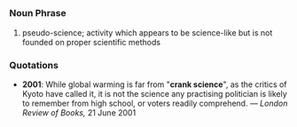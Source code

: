 =={{en}}==
===Noun Phrase===
# pseudo-science; activity which appears to be science-like but is not founded on proper scientific methods

===Quotations===
*'''2001''': While global warming is far from "'''crank science'''", as the critics of Kyoto have called it, it is not the science any practising politician is likely to remember from high school, or voters readily comprehend. &mdash; ''London Review of Books,'' 21 June 2001